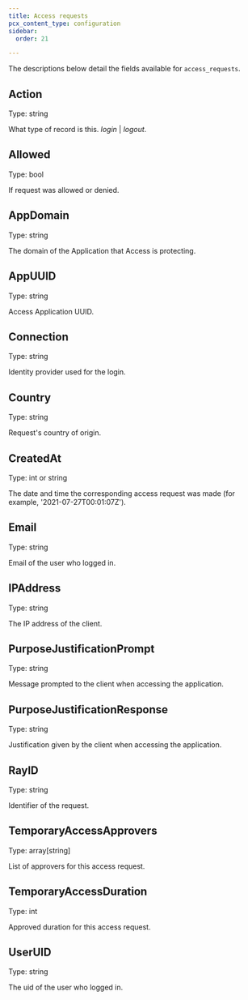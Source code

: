 ```yaml
---
title: Access requests
pcx_content_type: configuration
sidebar:
  order: 21

---
```


The descriptions below detail the fields available for `access_requests`.

## Action

Type: string

What type of record is this. <em>login</em> | <em>logout</em>.

## Allowed

Type: bool

If request was allowed or denied.

## AppDomain

Type: string

The domain of the Application that Access is protecting.

## AppUUID

Type: string

Access Application UUID.

## Connection

Type: string

Identity provider used for the login.

## Country

Type: string

Request's country of origin.

## CreatedAt

Type: int or string

The date and time the corresponding access request was made (for example, '2021-07-27T00:01:07Z').

## Email

Type: string

Email of the user who logged in.

## IPAddress

Type: string

The IP address of the client.

## PurposeJustificationPrompt

Type: string

Message prompted to the client when accessing the application.

## PurposeJustificationResponse

Type: string

Justification given by the client when accessing the application.

## RayID

Type: string

Identifier of the request.

## TemporaryAccessApprovers

Type: array\[string]

List of approvers for this access request.

## TemporaryAccessDuration

Type: int

Approved duration for this access request.

## UserUID

Type: string

The uid of the user who logged in.
